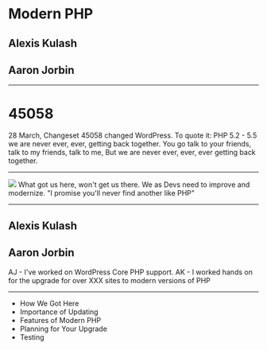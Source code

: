 
<Head>
  <title>Modern PHP</title>
</Head>


# Modern PHP

## Alexis Kulash

## Aaron Jorbin

---

# 45058

<Notes>
	28 March, Changeset 45058 changed WordPress. To quote it:
	PHP 5.2 - 5.5 we are never ever, ever, getting back together. You go talk to your friends, talk to my friends, talk to me, But we are never ever, ever, ever getting back together.
</Notes>

---

<Image src='/img/45058.png' size="contain" /> 

<Notes>
	What got us here, won't get us there. 
	We as Devs need to improve and modernize. 
	"I promise you'll never find another like PHP"
</Notes>

---

## Alexis Kulash

## Aaron Jorbin

<Notes>
	AJ - I've worked on WordPress Core PHP support.
	AK - I worked hands on for the upgrade for over XXX sites to modern versions of PHP
</Notes>


---

<ul>
  <Appear>
	<li>How We Got Here</li>
	<li>Importance of Updating</li>
	<li>Features of Modern PHP</li>
	<li>Planning for Your Upgrade</li>
	<li>Testing</li>
  </Appear>
</ul>
